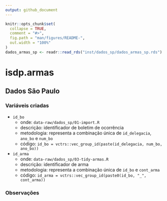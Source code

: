 ```yaml
---
output: github_document
---
```


<!-- README.md is generated from README.Rmd. Please edit that file -->

```r
knitr::opts_chunk$set(
  collapse = TRUE,
  comment = "#>",
  fig.path = "man/figures/README-",
  out.width = "100%"
)
dados_armas_sp <- readr::read_rds("inst/dados_sp/dados_armas_sp.rds")
```

# isdp.armas

<!-- badges: start -->
<!-- badges: end -->

## Dados São Paulo

### Variáveis criadas

- `id_bo`
    - onde: `data-raw/dados_sp/01-import.R`
    - descrição: identificador de boletim de ocorrência
    - metodologia: representa a combinação única de `id_delegacia`, `ano_bo` e `num_bo`
    - código: `id_bo = vctrs::vec_group_id(paste(id_delegacia, num_bo, ano_bo))`
- `id_arma`
    - onde: `data-raw/dados_sp/03-tidy-armas.R`
    - descrição: identificador de arma
    - metodologia: representa a combinação única de `id_bo` e `cont_arma`
    - código: `id_arma = vctrs::vec_group_id(paste0(id_bo, "_", cont_arma))`


### Observações



